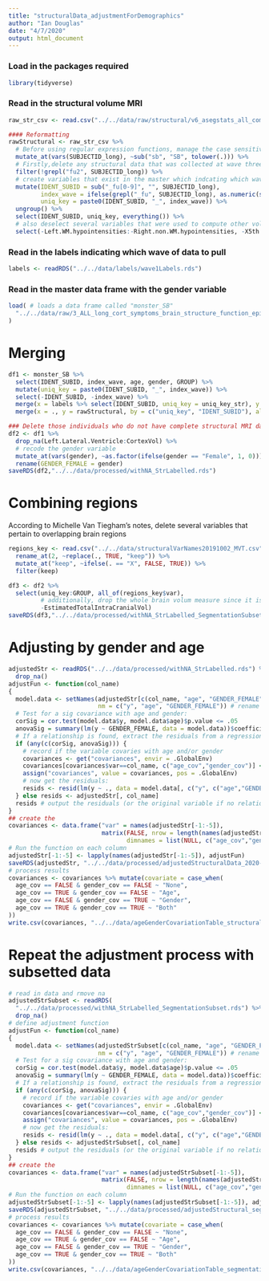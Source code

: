 ```yaml
---
title: "structuralData_adjustmentForDemographics"
author: "Ian Douglas"
date: "4/7/2020"
output: html_document
---
```

### Load in the packages required
```r
library(tidyverse)
```

### Read in the structural volume MRI
```r
raw_str_csv <- read.csv("../../data/raw/structural/v6_asegstats_all_compiled_Marta_02-01-2018.csv")

#### Reformatting
rawStructural <- raw_str_csv %>%
  # Before using regular expression functions, manage the case sensitivity
  mutate_at(vars(SUBJECTID_long), ~sub("sb", "SB", tolower(.))) %>%
  # Firstly,delete any structural data that was collected at wave three as a different scanner was used
  filter(!grepl("fu2", SUBJECTID_long)) %>%
  # create variables that exist in the master which indcating which wave of data to pull
  mutate(IDENT_SUBID = sub("_fu[0-9]", "", SUBJECTID_long),
         index_wave = ifelse(grepl("_fu", SUBJECTID_long), as.numeric(substr(SUBJECTID_long, 9, 9)) + 1, 1),
         uniq_key = paste0(IDENT_SUBID, "_", index_wave)) %>%
  ungroup() %>%
  select(IDENT_SUBID, uniq_key, everything()) %>%
  # also deselect several variables that were used to compute other volumes; redundant ID and index wave columns
  select(-Left.WM.hypointensities:-Right.non.WM.hypointensities, -X5th.Ventricle, -SUBJECTID_long, -index_wave)
```
### Read in the labels indicating which wave of data to pull
```r
labels <- readRDS("../../data/labels/wave1Labels.rds")
```

### Read in the master data frame with the gender variable
```r
load( # loads a data frame called "monster_SB"
  "../../data/raw/3_ALL_long_cort_symptoms_brain_structure_function_epi_ages4-19_2019-05-15.Rdata"
)
```

# Merging
```r
df1 <- monster_SB %>%
  select(IDENT_SUBID, index_wave, age, gender, GROUP) %>%
  mutate(uniq_key = paste0(IDENT_SUBID, "_", index_wave)) %>%
  select(-IDENT_SUBID, -index_wave) %>%
  merge(x = labels %>% select(IDENT_SUBID, uniq_key = uniq_key_str), y = ., by = "uniq_key", all.x = T) %>%
  merge(x = ., y = rawStructural, by = c("uniq_key", "IDENT_SUBID"), all.x = T)

### Delete those individuals who do not have complete structural MRI data
df2 <- df1 %>% 
  drop_na(Left.Lateral.Ventricle:CortexVol) %>%
  # recode the gender variable
  mutate_at(vars(gender), ~as.factor(ifelse(gender == "Female", 1, 0))) %>%
  rename(GENDER_FEMALE = gender)
saveRDS(df2,"../../data/processed/withNA_StrLabelled.rds")
```

# Combining regions
According to Michelle Van Tiegham's notes,  delete several variables that pertain to overlapping brain regions
```r
regions_key <- read.csv("../../data/structuralVarNames20191002_MVT.csv") %>%
  rename_at(2, ~replace(., TRUE, "keep")) %>%
  mutate_at("keep", ~ifelse(. == "X", FALSE, TRUE)) %>%
  filter(keep)

df3 <- df2 %>%
  select(uniq_key:GROUP, all_of(regions_key$var),
         # additionally, drop the whole brain volum measure since it is redundant
         -EstimatedTotalIntraCranialVol)
saveRDS(df3,"../../data/processed/withNA_StrLabelled_SegmentationSubset.rds")
```

<!-- # Clean up some loose ends -->
<!-- Some subjects have wave 2 structural scans, but are mislabeled in the master, or just have index_wave==1 and one row of data. As a result, during merging the information that comes from the master (group, gender, age) did not merge. So fix these here: -->
<!-- ```{r} -->
<!-- ### Finally, delete those who have NA for gender and age, since that is required to adjust the data -->
<!-- ### Additionally if they don't have the GROUP variable, they should be dropped as well. -->

<!-- # This is true of SB150, SB308, and SB312 -->
<!-- df3 <- df2 -->

<!-- ``` -->

# Adjusting by gender and age
```r
adjustedStr <- readRDS("../../data/processed/withNA_StrLabelled.rds") %>%
  drop_na()
adjustFun <- function(col_name)
{
  model.data <- setNames(adjustedStr[c(col_name, "age", "GENDER_FEMALE")],
                         nm = c("y", "age", "GENDER_FEMALE")) # rename the covariate to "y"
  # Test for a sig covariance with age and gender:
  corSig = cor.test(model.data$y, model.data$age)$p.value <= .05
  anovaSig = summary(lm(y ~ GENDER_FEMALE, data = model.data))$coefficients[2, "Pr(>|t|)"] <= .05
  # If a relationship is found, extract the residuals from a regression
  if (any(c(corSig, anovaSig))) {
    # record if the variable covaries with age and/or gender
    covariances <- get("covariances", envir = .GlobalEnv)
    covariances[covariances$var==col_name, c("age_cov","gender_cov")] <- c(corSig, anovaSig)
    assign("covariances", value = covariances, pos = .GlobalEnv)
    # now get the residuals:
    resids <- resid(lm(y ~ ., data = model.data[, c("y", c("age","GENDER_FEMALE")[c(corSig, anovaSig)])]))
  } else resids <- adjustedStr[, col_name]
  resids # output the residuals (or the original variable if no relationship was found)
}
## create the 
covariances <- data.frame("var" = names(adjustedStr[-1:-5]), 
                          matrix(FALSE, nrow = length(names(adjustedStr[-1:-5])), ncol= 2,
                                 dimnames = list(NULL, c("age_cov","gender_cov"))))
# Run the function on each column
adjustedStr[-1:-5] <- lapply(names(adjustedStr[-1:-5]), adjustFun)
saveRDS(adjustedStr, "../../data/processed/adjustedStructuralData_2020-04-08.rds")
# process results 
covariances <- covariances %>% mutate(covariate = case_when(
  age_cov == FALSE & gender_cov == FALSE ~ "None",
  age_cov == TRUE & gender_cov == FALSE ~ "Age",
  age_cov == FALSE & gender_cov == TRUE ~ "Gender",
  age_cov == TRUE & gender_cov == TRUE ~ "Both"
))
write.csv(covariances, "../../data/ageGenderCovariationTable_structuralPredictors.csv", row.names = FALSE)
```

# Repeat the adjustment process with subsetted data
```r
# read in data and rmove na
adjustedStrSubset <- readRDS(
  "../../data/processed/withNA_StrLabelled_SegmentationSubset.rds") %>%
  drop_na()
# define adjustment function
adjustFun <- function(col_name)
{
  model.data <- setNames(adjustedStrSubset[c(col_name, "age", "GENDER_FEMALE")],
                         nm = c("y", "age", "GENDER_FEMALE")) # rename the covariate to "y"
  # Test for a sig covariance with age and gender:
  corSig = cor.test(model.data$y, model.data$age)$p.value <= .05
  anovaSig = summary(lm(y ~ GENDER_FEMALE, data = model.data))$coefficients[2, "Pr(>|t|)"] <= .05
  # If a relationship is found, extract the residuals from a regression
  if (any(c(corSig, anovaSig))) {
    # record if the variable covaries with age and/or gender
    covariances <- get("covariances", envir = .GlobalEnv)
    covariances[covariances$var==col_name, c("age_cov","gender_cov")] <- c(corSig, anovaSig)
    assign("covariances", value = covariances, pos = .GlobalEnv)
    # now get the residuals:
    resids <- resid(lm(y ~ ., data = model.data[, c("y", c("age","GENDER_FEMALE")[c(corSig, anovaSig)])]))
  } else resids <- adjustedStrSubset[, col_name]
  resids # output the residuals (or the original variable if no relationship was found)
}
## create the 
covariances <- data.frame("var" = names(adjustedStrSubset[-1:-5]), 
                          matrix(FALSE, nrow = length(names(adjustedStrSubset[-1:-5])), ncol= 2,
                                 dimnames = list(NULL, c("age_cov","gender_cov"))))
# Run the function on each column
adjustedStrSubset[-1:-5] <- lapply(names(adjustedStrSubset[-1:-5]), adjustFun)
saveRDS(adjustedStrSubset, "../../data/processed/adjustedStructural_segmentationSubset_2020-04-08.rds")
# process results 
covariances <- covariances %>% mutate(covariate = case_when(
  age_cov == FALSE & gender_cov == FALSE ~ "None",
  age_cov == TRUE & gender_cov == FALSE ~ "Age",
  age_cov == FALSE & gender_cov == TRUE ~ "Gender",
  age_cov == TRUE & gender_cov == TRUE ~ "Both"
))
write.csv(covariances, "../../data/ageGenderCovariationTable_segmentationSubsetStructuralPredictors.csv", row.names = FALSE)
```

